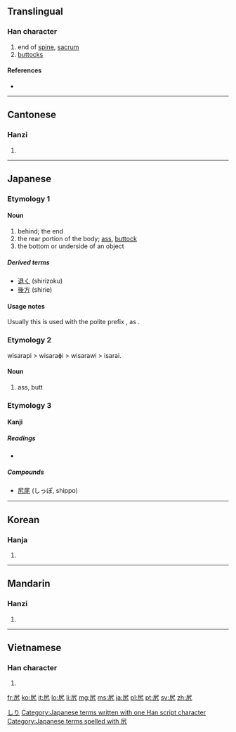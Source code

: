 ==Translingual==

===Han character===
{{Han char|rn=44|rad=尸|as=02|sn=5|four=7721<sub>7</sub>|canj=尸大弓 (SKN)|ids=⿸[[尸]][[九]]}}

# end of [[spine]], [[sacrum]]
# [[buttocks]]

====References====
* {{Han ref|kx=0300.020|dkj=07634|dj=0595.120|hdz=20965.050|uh=5C3B|ud=23611|bh=C975|bd=51573}}

----

==Cantonese==

===Hanzi===
{{yue-hanzi|jyut=[[haau1]]|y=haau1}}

# {{defn|lang=yue|sort=尸02}}

----

==Japanese==

===Etymology 1===

====Noun====
{{ja-noun|k|hira=しり|rom=shiri}}

# behind; the end
# the rear portion of the body; [[ass]], [[buttock]]
# the bottom or underside of an object

=====Derived terms=====
* [[退く]] (shirizoku)
* [[後方]] (shirie)

====Usage notes====
Usually this is used with the polite prefix {{l|ja|御-|tr=o-}}, as {{l|ja|お尻}}.

===Etymology 2===
wisarapi > wisaraɸi > wisarawi > isarai.

====Noun====
{{ja-noun|k|hira=いさらい|hhira=ゐさらひ|rom=isarai}}

# ass, butt

===Etymology 3===

====Kanji====
{{ja-kanji|grade=|rs=尸02}}

=====Readings=====
* {{ja-readings|on=[[こう]] (kō)|kun=[[しり]] (shiri)}}

=====Compounds=====
* [[尻尾]] (しっぽ, shippo)

[[Category:1000 Japanese basic words|しり]]
[[Category:Japanese terms written with one Han script character]]
[[Category:Japanese terms spelled with 尻]]

----

==Korean==

===Hanja===
{{ko-hanja|hangeul=고|rv=go|mr=ko}}

# {{defn|lang=ko|sort=尸02}}

----

==Mandarin==

===Hanzi===
{{cmn-hanzi|pin=[[kāo]] ([[kao1]]), [[yǐ]] ([[yi3]])|wg=k'ao<sup>1</sup>, i<sup>3</sup>}}

# {{defn|lang=cmn|sort=尸02}}

----

==Vietnamese==

===Han character===
{{vi-hantu|[[khào]]|rs=尸02}}

# {{defn|lang=vi|sort=尸02}}

[[fr:尻]]
[[ko:尻]]
[[it:尻]]
[[lo:尻]]
[[li:尻]]
[[mg:尻]]
[[ms:尻]]
[[ja:尻]]
[[pl:尻]]
[[pt:尻]]
[[sv:尻]]
[[zh:尻]]